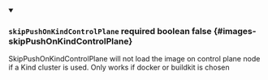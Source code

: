 
<details className="config-field" data-expandable="false" open>
<summary>

### `skipPushOnKindControlPlane` <span className="config-field-required" data-required="false">required</span> <span className="config-field-type">boolean</span> <span className="config-field-default">false</span> <span className="config-field-enum"></span> {#images-skipPushOnKindControlPlane}

SkipPushOnKindControlPlane will not load the image on control plane node if a Kind cluster is used. Only works if docker or buildkit is chosen

</summary>



</details>
